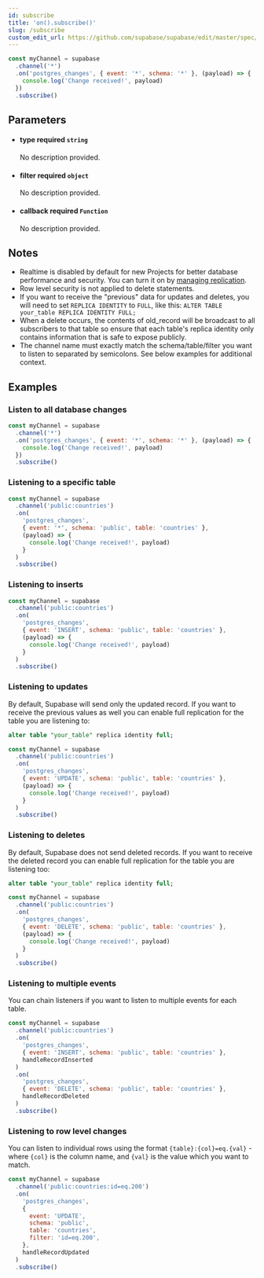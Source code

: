 ```yaml
---
id: subscribe
title: 'on().subscribe()'
slug: /subscribe
custom_edit_url: https://github.com/supabase/supabase/edit/master/spec/supabase_js_v2_legacy.yml
---
```



```js
const myChannel = supabase
  .channel('*')
  .on('postgres_changes', { event: '*', schema: '*' }, (payload) => {
    console.log('Change received!', payload)
  })
  .subscribe()
```

## Parameters

<ul className="method-list-group">
  
<li className="method-list-item">
  <h4 className="method-list-item-label">
    <span className="method-list-item-label-name">
      type
    </span>
    <span className="method-list-item-label-badge required">
      required
    </span>
    <span className="method-list-item-validation">
      <code>string</code>
    </span>
  </h4>
  <div class="method-list-item-description">

No description provided.

  </div>
  
</li>

<li className="method-list-item">
  <h4 className="method-list-item-label">
    <span className="method-list-item-label-name">
      filter
    </span>
    <span className="method-list-item-label-badge required">
      required
    </span>
    <span className="method-list-item-validation">
      <code>object</code>
    </span>
  </h4>
  <div class="method-list-item-description">

No description provided.

  </div>
  
</li>

<li className="method-list-item">
  <h4 className="method-list-item-label">
    <span className="method-list-item-label-name">
      callback
    </span>
    <span className="method-list-item-label-badge required">
      required
    </span>
    <span className="method-list-item-validation">
      <code>Function</code>
    </span>
  </h4>
  <div class="method-list-item-description">

No description provided.

  </div>
  
</li>

</ul>

## Notes

- Realtime is disabled by default for new Projects for better database performance and security. You can turn it on by [managing replication](/docs/guides/api#managing-realtime).
- Row level security is not applied to delete statements.
- If you want to receive the "previous" data for updates and deletes, you will need to set `REPLICA IDENTITY` to `FULL`, like this: `ALTER TABLE your_table REPLICA IDENTITY FULL;`
- When a delete occurs, the contents of old_record will be broadcast to all subscribers to that table so ensure that each table's replica identity only contains information that is safe to expose publicly.
- The channel name must exactly match the schema/table/filter you want to listen to separated by semicolons. See below examples for additional context.

## Examples

### Listen to all database changes

```js
const myChannel = supabase
  .channel('*')
  .on('postgres_changes', { event: '*', schema: '*' }, (payload) => {
    console.log('Change received!', payload)
  })
  .subscribe()
```

### Listening to a specific table

```js
const myChannel = supabase
  .channel('public:countries')
  .on(
    'postgres_changes',
    { event: '*', schema: 'public', table: 'countries' },
    (payload) => {
      console.log('Change received!', payload)
    }
  )
  .subscribe()
```

### Listening to inserts

```js
const myChannel = supabase
  .channel('public:countries')
  .on(
    'postgres_changes',
    { event: 'INSERT', schema: 'public', table: 'countries' },
    (payload) => {
      console.log('Change received!', payload)
    }
  )
  .subscribe()
```

### Listening to updates

By default, Supabase will send only the updated record. If you want to receive the previous values as well you can
enable full replication for the table you are listening to:

```sql
alter table "your_table" replica identity full;
```

```js
const myChannel = supabase
  .channel('public:countries')
  .on(
    'postgres_changes',
    { event: 'UPDATE', schema: 'public', table: 'countries' },
    (payload) => {
      console.log('Change received!', payload)
    }
  )
  .subscribe()
```

### Listening to deletes

By default, Supabase does not send deleted records. If you want to receive the deleted record you can
enable full replication for the table you are listening too:

```sql
alter table "your_table" replica identity full;
```

```js
const myChannel = supabase
  .channel('public:countries')
  .on(
    'postgres_changes',
    { event: 'DELETE', schema: 'public', table: 'countries' },
    (payload) => {
      console.log('Change received!', payload)
    }
  )
  .subscribe()
```

### Listening to multiple events

You can chain listeners if you want to listen to multiple events for each table.

```js
const myChannel = supabase
  .channel('public:countries')
  .on(
    'postgres_changes',
    { event: 'INSERT', schema: 'public', table: 'countries' },
    handleRecordInserted
  )
  .on(
    'postgres_changes',
    { event: 'DELETE', schema: 'public', table: 'countries' },
    handleRecordDeleted
  )
  .subscribe()
```

### Listening to row level changes

You can listen to individual rows using the format `{table}:{col}=eq.{val}` - where `{col}` is the column name, and `{val}` is the value which you want to match.

```js
const myChannel = supabase
  .channel('public:countries:id=eq.200')
  .on(
    'postgres_changes',
    {
      event: 'UPDATE',
      schema: 'public',
      table: 'countries',
      filter: 'id=eq.200',
    },
    handleRecordUpdated
  )
  .subscribe()
```
